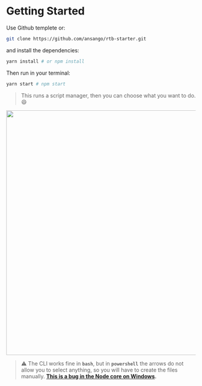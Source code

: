 

<Meta title="Readme/Getting Started" />

# Getting Started

Use Github templete or:

```bash
git clone https://github.com/ansango/rtb-starter.git
```

and install the dependencies:

```bash
yarn install # or npm install
```

Then run in your terminal:

```bash
yarn start # npm start
```

> This runs a script manager, then you can choose what you want to do. 😄

<div style={{ display: "flex", justifyContent: "center", padding: "50px 0" }}>
  <img src={image} width="650" />
</div>

> ⚠️ The CLI works fine in **`bash`**, but in **`powershell`** the arrows do not allow you to select anything, so you will have to create the files manually. **[This is a bug in the Node core on Windows](https://github.com/SBoudrias/Inquirer.js/issues/793).**
